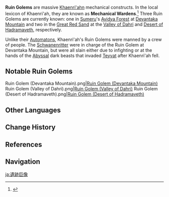 {{Stub}}
{{Terminology Infobox
|type = Lore
|region = Sumeru
}}
'''Ruin Golems''' are massive [[Khaenri'ah]]n mechanical constructs. In the local lexicon of Khaenri'ah, they are known as '''Mechanical Wardens'''.<ref>{{Ref/Quest|Vimana Agama: First Chapter}}</ref> Three Ruin Golems are currently known: one in [[Sumeru]]'s [[Avidya Forest]] at [[Devantaka Mountain]] and two in the [[Great Red Sand]] at the [[Valley of Dahri]] and [[Desert of Hadramaveth]], respectively.

Unlike their [[Automatons]], Khaenri'ah's Ruin Golems were manned by a crew of people. The [[Schwanenritter]] were in charge of the Ruin Golem at Devantaka Mountain, but were all slain either due to infighting or at the hands of the [[Abyss]]al dark beasts that invaded [[Teyvat]] after Khaenri'ah fell.

==Notable Ruin Golems==
<gallery widths="300" spacing="small">
Ruin Golem (Devantaka Mountain).png|[[Ruin Golem (Devantaka Mountain)]]
Ruin Golem (Valley of Dahri).png|[[Ruin Golem (Valley of Dahri)]]
Ruin Golem (Desert of Hadramaveth).png|[[Ruin Golem (Desert of Hadramaveth)]]
</gallery>

==Other Languages==
{{Other Languages
|en      = Ruin Golem
|zhs     = 遗迹巨像
|zhs_rm  = Yíjì Jùxiàng
|zht     = 遺蹟巨像
|zht_rm  = Yíjī Jùxiàng
|zh_tl   = Ruin Colossus
|ja      = 遺跡巨像
|ja_rm   = Iseki Kyozou
|ja_tl   = Ruin Colossus
|ko      = {{tt|유적|遺蹟}} {{tt|거상|巨像}}
|ko_rm   = Yujeok Geosang
|ko_tl   = Ruin Colossus
|es      = Coloso de las Ruinas
|es_tl   = Ruin Colossus
|fr      = Golem des ruines
|fr_tl   = Ruin Golem
|ru      = Голем руин
|ru_tl   = Ruin Golem
|th      = Ruin Golem
|vi      = Tượng Di Tích Khổng Lồ
|vi_tl   = 
|de      = Ruinenriese
|de_tl   = Ruin Giant
|id      = Ruin Golem
|pt      = Gigante das Ruínas
|pt_tl   = 
|tr      = 
|tr_tl   = 
|it      = 
|it_tl   = 
}}

==Change History==
{{Change History|introduced=3.0}}

==References==
{{Reflist}}

==Navigation==
{{Lore Navbox}}

[[ja:遺跡巨像]]
